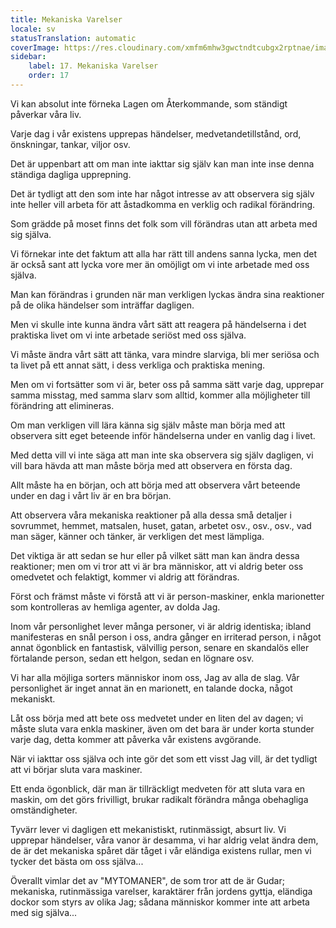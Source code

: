 ```yaml
---
title: Mekaniska Varelser
locale: sv
statusTranslation: automatic
coverImage: https://res.cloudinary.com/xmfm6mhw3gwctndtcubgx2rptnae/image/upload/v1740468922/small_cover_tratado_de_psicologia_revolucionaria_a4c0dca4e0.webp
sidebar:
    label: 17. Mekaniska Varelser
    order: 17
---
```

Vi kan absolut inte förneka Lagen om Återkommande, som ständigt påverkar våra liv.

Varje dag i vår existens upprepas händelser, medvetandetillstånd, ord, önskningar, tankar, viljor osv.

Det är uppenbart att om man inte iakttar sig själv kan man inte inse denna ständiga dagliga upprepning.

Det är tydligt att den som inte har något intresse av att observera sig själv inte heller vill arbeta för att åstadkomma en verklig och radikal förändring.

Som grädde på moset finns det folk som vill förändras utan att arbeta med sig själva.

Vi förnekar inte det faktum att alla har rätt till andens sanna lycka, men det är också sant att lycka vore mer än omöjligt om vi inte arbetade med oss själva.

Man kan förändras i grunden när man verkligen lyckas ändra sina reaktioner på de olika händelser som inträffar dagligen.

Men vi skulle inte kunna ändra vårt sätt att reagera på händelserna i det praktiska livet om vi inte arbetade seriöst med oss själva.

Vi måste ändra vårt sätt att tänka, vara mindre slarviga, bli mer seriösa och ta livet på ett annat sätt, i dess verkliga och praktiska mening.

Men om vi fortsätter som vi är, beter oss på samma sätt varje dag, upprepar samma misstag, med samma slarv som alltid, kommer alla möjligheter till förändring att elimineras.

Om man verkligen vill lära känna sig själv måste man börja med att observera sitt eget beteende inför händelserna under en vanlig dag i livet.

Med detta vill vi inte säga att man inte ska observera sig själv dagligen, vi vill bara hävda att man måste börja med att observera en första dag.

Allt måste ha en början, och att börja med att observera vårt beteende under en dag i vårt liv är en bra början.

Att observera våra mekaniska reaktioner på alla dessa små detaljer i sovrummet, hemmet, matsalen, huset, gatan, arbetet osv., osv., osv., vad man säger, känner och tänker, är verkligen det mest lämpliga.

Det viktiga är att sedan se hur eller på vilket sätt man kan ändra dessa reaktioner; men om vi tror att vi är bra människor, att vi aldrig beter oss omedvetet och felaktigt, kommer vi aldrig att förändras.

Först och främst måste vi förstå att vi är person-maskiner, enkla marionetter som kontrolleras av hemliga agenter, av dolda Jag.

Inom vår personlighet lever många personer, vi är aldrig identiska; ibland manifesteras en snål person i oss, andra gånger en irriterad person, i något annat ögonblick en fantastisk, välvillig person, senare en skandalös eller förtalande person, sedan ett helgon, sedan en lögnare osv.

Vi har alla möjliga sorters människor inom oss, Jag av alla de slag. Vår personlighet är inget annat än en marionett, en talande docka, något mekaniskt.

Låt oss börja med att bete oss medvetet under en liten del av dagen; vi måste sluta vara enkla maskiner, även om det bara är under korta stunder varje dag, detta kommer att påverka vår existens avgörande.

När vi iakttar oss själva och inte gör det som ett visst Jag vill, är det tydligt att vi börjar sluta vara maskiner.

Ett enda ögonblick, där man är tillräckligt medveten för att sluta vara en maskin, om det görs frivilligt, brukar radikalt förändra många obehagliga omständigheter.

Tyvärr lever vi dagligen ett mekanistiskt, rutinmässigt, absurt liv. Vi upprepar händelser, våra vanor är desamma, vi har aldrig velat ändra dem, de är det mekaniska spåret där tåget i vår eländiga existens rullar, men vi tycker det bästa om oss själva...

Överallt vimlar det av "MYTOMANER", de som tror att de är Gudar; mekaniska, rutinmässiga varelser, karaktärer från jordens gyttja, eländiga dockor som styrs av olika Jag; sådana människor kommer inte att arbeta med sig själva...

